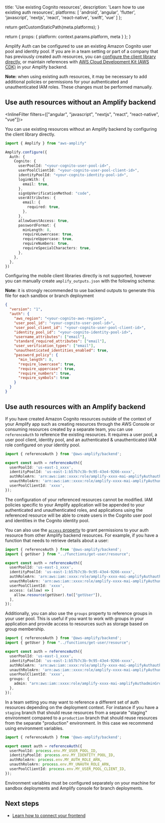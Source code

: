 
  title: 'Use existing Cognito resources',
  description: 'Learn how to use existing auth resources',
  platforms: [
    'android',
    'angular',
    'flutter',
    'javascript',
    'nextjs',
    'react',
    'react-native',
    'swift',
    'vue'
  ]
};

  return getCustomStaticPath(meta.platforms);
}

  return {
    props: {
      platform: context.params.platform,
      meta
    }
  };
}

Amplify Auth can be configured to use an existing Amazon Cognito user pool and identity pool. If you are in a team setting or part of a company that has previously created auth resources, you can [configure the client library directly](#use-auth-resources-without-an-amplify-backend), or maintain references with [AWS Cloud Development Kit (AWS CDK)](https://aws.amazon.com/cdk/) in your Amplify backend.

<Callout info>

**Note:** when using existing auth resources, it may be necessary to add additional policies or permissions for your authenticated and unauthenticated IAM roles. These changes must be performed manually.

</Callout>

## Use auth resources without an Amplify backend

<InlineFilter filters={["angular", "javascript", "nextjs", "react", "react-native", "vue"]}>

You can use existing resources without an Amplify backend by configuring the client library directly.

```ts title="src/main.ts"
import { Amplify } from "aws-amplify"

Amplify.configure({
  Auth: {
    Cognito: {
      userPoolId: "<your-cognito-user-pool-id>",
      userPoolClientId: "<your-cognito-user-pool-client-id>",
      identityPoolId: "<your-cognito-identity-pool-id>",
      loginWith: {
        email: true,
      },
      signUpVerificationMethod: "code",
      userAttributes: {
        email: {
          required: true,
        },
      },
      allowGuestAccess: true,
      passwordFormat: {
        minLength: 8,
        requireLowercase: true,
        requireUppercase: true,
        requireNumbers: true,
        requireSpecialCharacters: true,
      },
    },
  },
})
```

</InlineFilter>
<InlineFilter filters={["android", "flutter", "swift"]}>

Configuring the mobile client libraries directly is not supported, however you can manually create `amplify_outputs.json` with the following schema:

<Callout info>

**Note:** it is strongly recommended to use backend outputs to generate this file for each sandbox or branch deployment

</Callout>

```json title="amplify_outputs.json"
{
  "version": "1",
  "auth": {
    "aws_region": "<your-cognito-aws-region>",
    "user_pool_id": "<your-cognito-user-pool-id>",
    "user_pool_client_id": "<your-cognito-user-pool-client-id>",
    "identity_pool_id": "<your-cognito-identity-pool-id>",
    "username_attributes": ["email"],
    "standard_required_attributes": ["email"],
    "user_verification_types": ["email"],
    "unauthenticated_identities_enabled": true,
    "password_policy": {
      "min_length": 8,
      "require_lowercase": true,
      "require_uppercase": true,
      "require_numbers": true,
      "require_symbols": true
    }
  }
}
```

</InlineFilter>

## Use auth resources with an Amplify backend

If you have created Amazon Cognito resources outside of the context of your Amplify app such as creating resources through the AWS Console or consuming resources created by a separate team, you can use `referenceAuth` to reference the existing resources. It requires a user pool, a user pool client, identity pool, and an authenticated & unauthenticated IAM role configured on your identity pool.

```ts title="amplify/auth/resource.ts"
import { referenceAuth } from '@aws-amplify/backend';

export const auth = referenceAuth({
  userPoolId: 'us-east-1_xxxx',
  identityPoolId: 'us-east-1:b57b7c3b-9c95-43e4-9266-xxxx',
  authRoleArn: 'arn:aws:iam::xxxx:role/amplify-xxxx-mai-amplifyAuthauthenticatedU-xxxx',
  unauthRoleArn: 'arn:aws:iam::xxxx:role/amplify-xxxx-mai-amplifyAuthunauthenticate-xxxx',
  userPoolClientId: 'xxxx',
});
```

<Callout info>

The configuration of your referenced resources cannot be modified. IAM policies specific to your Amplify application will be appended to your authenticated and unauthenticated roles, and applications using the referenced resource will be able to create users in the Cognito user pool and identities in the Cognito identity pool.

</Callout>

You can also use the [`access` property](/[platform]/build-a-backend/auth/grant-access-to-auth-resources/) to grant permissions to your auth resource from other Amplify backend resources. For example, if you have a function that needs to retrieve details about a user:

```ts title="amplify/auth/resource.ts"
import { referenceAuth } from '@aws-amplify/backend';
import { getUser } from "../functions/get-user/resource";

export const auth = referenceAuth({
  userPoolId: 'us-east-1_xxxx',
  identityPoolId: 'us-east-1:b57b7c3b-9c95-43e4-9266-xxxx',
  authRoleArn: 'arn:aws:iam::xxxx:role/amplify-xxxx-mai-amplifyAuthauthenticatedU-xxxx',
  unauthRoleArn: 'arn:aws:iam::xxxx:role/amplify-xxxx-mai-amplifyAuthunauthenticate-xxxx',
  userPoolClientId: 'xxxx',
  access: (allow) => [
    allow.resource(getUser).to(["getUser"]),
  ],
});
```

Additionally, you can also use the `groups` property to reference groups in your user pool. This is useful if you want to work with groups in your application and provide access to resources such as storage based on group membership.

```ts title="amplify/auth/resource.ts"
import { referenceAuth } from '@aws-amplify/backend';
import { getUser } from "../functions/get-user/resource";

export const auth = referenceAuth({
  userPoolId: 'us-east-1_xxxx',
  identityPoolId: 'us-east-1:b57b7c3b-9c95-43e4-9266-xxxx',
  authRoleArn: 'arn:aws:iam::xxxx:role/amplify-xxxx-mai-amplifyAuthauthenticatedU-xxxx',
  unauthRoleArn: 'arn:aws:iam::xxxx:role/amplify-xxxx-mai-amplifyAuthunauthenticate-xxxx',
  userPoolClientId: 'xxxx',
  groups: {
    admin: "arn:aws:iam::xxxx:role/amplify-xxxx-mai-amplifyAuthadminGroupRole-xxxx",
  },
});
```

In a team setting you may want to reference a different set of auth resources depending on the deployment context. For instance if you have a `staging` branch that should reuse resources from a separate "staging" environment compared to a `production` branch that should reuse resources from the separate "production" environment. In this case we recommend using environment variables.

```ts title="amplify/auth/resource.ts"
import { referenceAuth } from '@aws-amplify/backend';

export const auth = referenceAuth({
  userPoolId: process.env.MY_USER_POOL_ID,
  identityPoolId: process.env.MY_IDENTITY_POOL_ID,
  authRoleArn: process.env.MY_AUTH_ROLE_ARN,
  unauthRoleArn: process.env.MY_UNAUTH_ROLE_ARN,
  userPoolClientId: process.env.MY_USER_POOL_CLIENT_ID,
});
```

Environment variables must be configured separately on your machine for sandbox deployments and Amplify console for branch deployments.

## Next steps

- [Learn how to connect your frontend](/[platform]/build-a-backend/auth/connect-your-frontend/)
